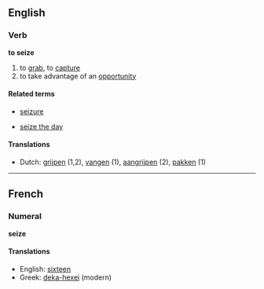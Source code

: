==English==
===Verb===
'''to seize'''

# to [[grab]], to [[capture]]
# to take advantage of an [[opportunity]]

====Related terms====
*[[seizure]]

*[[seize the day]]

====Translations====
*Dutch: [[grijpen]] (1,2), [[vangen]] (1), [[aangrijpen]] (2), [[pakken]] (1)

----

==French==

===Numeral===
'''seize'''

====Translations====
*English: [[sixteen]]
*Greek: [[deka-hexei]] (modern)